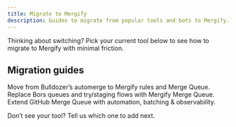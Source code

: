```yaml
---
title: Migrate to Mergify
description: Guides to migrate from popular tools and bots to Mergify.
---
```



Thinking about switching? Pick your current tool below to see how to migrate to Mergify with minimal friction.

## Migration guides

<DocsetGrid>
		<Docset title="Bulldozer" path="/migrate/bulldozer" icon={TbBulldozer}>
		Move from Bulldozer’s automerge to Mergify rules and Merge Queue.
	</Docset>
	<Docset title="Bors‑NG" path="/migrate/bors-ng" icon={BsRobot}>
		Replace Bors queues and try/staging flows with Mergify Merge Queue.
	</Docset>
	<Docset title="GitHub Merge Queue" path="/migrate/github-merge-queue" icon={SiGithub}>
		Extend GitHub Merge Queue with automation, batching & observability.
	</Docset>
</DocsetGrid>

Don’t see your tool? Tell us which one to add next.
